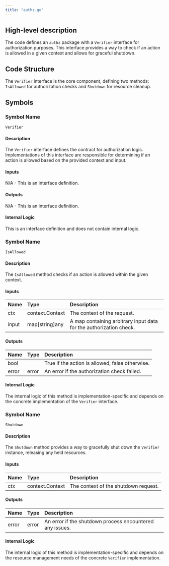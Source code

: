 ```yaml
---
title: "authz.go"
---
```


## High-level description
The code defines an `authz` package with a `Verifier` interface for authorization purposes. This interface provides a way to check if an action is allowed in a given context and allows for graceful shutdown.

## Code Structure
The `Verifier` interface is the core component, defining two methods: `IsAllowed` for authorization checks and `Shutdown` for resource cleanup.

## Symbols

### Symbol Name
`Verifier`

#### Description
The `Verifier` interface defines the contract for authorization logic. Implementations of this interface are responsible for determining if an action is allowed based on the provided context and input.

#### Inputs
N/A - This is an interface definition.

#### Outputs
N/A - This is an interface definition.

#### Internal Logic
This is an interface definition and does not contain internal logic.

### Symbol Name
`IsAllowed`

#### Description
The `IsAllowed` method checks if an action is allowed within the given context.

#### Inputs
| Name | Type | Description |
|:-----|:-----|:------------|
| ctx | context.Context | The context of the request. |
| input | map[string]any | A map containing arbitrary input data for the authorization check. |

#### Outputs
| Name | Type | Description |
|:-----|:-----|:------------|
| bool |  | True if the action is allowed, false otherwise. |
| error | error | An error if the authorization check failed. |

#### Internal Logic
The internal logic of this method is implementation-specific and depends on the concrete implementation of the `Verifier` interface.

### Symbol Name
`Shutdown`

#### Description
The `Shutdown` method provides a way to gracefully shut down the `Verifier` instance, releasing any held resources.

#### Inputs
| Name | Type | Description |
|:-----|:-----|:------------|
| ctx | context.Context | The context of the shutdown request. |

#### Outputs
| Name | Type | Description |
|:-----|:-----|:------------|
| error | error | An error if the shutdown process encountered any issues. |

#### Internal Logic
The internal logic of this method is implementation-specific and depends on the resource management needs of the concrete `Verifier` implementation.

